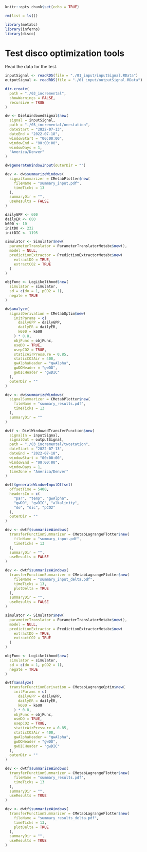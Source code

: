 ```r

knitr::opts_chunk$set(echo = TRUE)

rm(list = ls())

library(metabc)
library(inferno)
library(disco)

```

# Test disco optimization tools

Read the data for the test.

```r

inputSignal <- readRDS(file = "./01_input/inputSignal.RData")
outputSignal <- readRDS(file = "./01_input/outputSignal.RData")

```



```r

dir.create(
  path = "./03_incremental", 
  showWarnings = FALSE,
  recursive = TRUE
)

dw <- DielWindowedSignal$new(
  signal = inputSignal,
  path = "./03_incremental/onestation",
  dateStart = "2022-07-13",
  dateEnd = "2022-07-18",
  windowStart = "00:00:00",
  windowEnd = "00:00:00",
  windowDays = 1,
  "America/Denver"
)

dw$generateWindowInput(outerDir = "")

dev <- dw$summarizeWindows(
  signalSummarizer = CMetabPlotter$new(
    fileName = "summary_input.pdf",
    timeTicks = 13
  ),
  summaryDir = "",
  useResults = FALSE
)

```



```r

dailyGPP <- 600
dailyER <- 600
k600 <- 10
initDO <- 232
initDIC <- 1195

simulator <- Simulator$new(
  parameterTranslator = ParameterTranslatorMetabc$new(),
  model = NULL,
  predictionExtractor = PredictionExtractorMetabc$new(
    extractDO = TRUE,
    extractCO2 = TRUE
  ) 
)

objFunc <- LogLikelihood$new(
  simulator = simulator,
  sd = c(do = 1, pCO2 = 1),
  negate = TRUE
)

dw$analyze(
  signalDerivation = CMetabOptim$new(
    initParams = c(
      dailyGPP = dailyGPP,
      dailyER = dailyER,
      k600 = k600
    ) * 0.8,
    objFunc = objFunc,
    useDO = TRUE,
    usepCO2 = TRUE,
    staticAirPressure = 0.85,
    staticCO2Air = 400,
    gwAlphaHeader = "gwAlpha",
    gwDOHeader = "gwDO",
    gwDICHeader = "gwDIC"
  ),
  outerDir = ""
)

```


```r

dev <- dw$summarizeWindows(
  signalSummarizer = CMetabPlotter$new(
    fileName = "summary_results.pdf",
    timeTicks = 13
  ),
  summaryDir = ""
)

```



```r

dwtf <- DielWindowedTransferFunction$new(
  signalIn = inputSignal,
  signalOut = outputSignal,
  path = "./03_incremental/twostation",
  dateStart = "2022-07-13",
  dateEnd = "2022-07-18",
  windowStart = "00:00:00",
  windowEnd = "00:00:00",
  windowDays = 1,
  timeZone = "America/Denver"
)

dwtf$generateWindowInputOffset(
  offsetTime = 5400, 
  headersIn = c(
    "par", "temp", "gwAlpha", 
    "gwDO", "gwDIC", "alkalinity", 
    "do", "dic", "pCO2"
  ),
  outerDir = ""
)

dev <- dwtf$summarizeWindows(
  transferFunctionSummarizer = CMetabLagrangePlotter$new(
    fileName = "summary_input.pdf",
    timeTicks = 13
  ),
  summaryDir = "",
  useResults = FALSE
)

dev <- dwtf$summarizeWindows(
  transferFunctionSummarizer = CMetabLagrangePlotter$new(
    fileName = "summary_input_delta.pdf",
    timeTicks = 13,
    plotDelta = TRUE
  ),
  summaryDir = "",
  useResults = FALSE
)

```


```r

simulator <- Simulator$new(
  parameterTranslator = ParameterTranslatorMetabc$new(),
  model = NULL,
  predictionExtractor = PredictionExtractorMetabc$new(
    extractDO = TRUE,
    extractCO2 = TRUE
  ) 
)

objFunc <- LogLikelihood$new(
  simulator = simulator,
  sd = c(do = 1, pCO2 = 1),
  negate = TRUE
)

dwtf$analyze(
  transferFunctionDerivation = CMetabLagrangeOptim$new(
    initParams = c(
      dailyGPP = dailyGPP,
      dailyER = dailyER,
      k600 = k600
    ) * 0.8,
    objFunc = objFunc,
    useDO = TRUE,
    usepCO2 = TRUE,
    staticAirPressure = 0.85,
    staticCO2Air = 400,
    gwAlphaHeader = "gwAlpha",
    gwDOHeader = "gwDO",
    gwDICHeader = "gwDIC"
  ),
  outerDir = ""
)

```


```r

dev <- dwtf$summarizeWindows(
  transferFunctionSummarizer = CMetabLagrangePlotter$new(
    fileName = "summary_results.pdf",
    timeTicks = 13
  ),
  summaryDir = "",
  useResults = TRUE
)

dev <- dwtf$summarizeWindows(
  transferFunctionSummarizer = CMetabLagrangePlotter$new(
    fileName = "summary_results_delta.pdf",
    timeTicks = 13,
    plotDelta = TRUE
  ),
  summaryDir = "",
  useResults = TRUE
)

```
